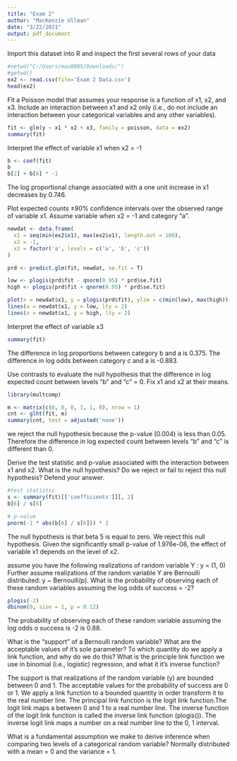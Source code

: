 ---
title: "Exam 2"
author: "MacKenzie Ullman"
date: "3/22/2021"
output: pdf_document
---

Import this dataset into R and inspect the first several rows of your data
```{r}
#setwd("C:/Users/mau0005/Downloads/")
#getwd()
ex2 <- read.csv(file='Exam 2 Data.csv')
head(ex2)
```


Fit a Poisson model that assumes your response is a function of x1, x2, and x3. Include an interaction between x1 and x2 only (i.e., do not include an interaction between your categorical variables and any other variables).

```{r}
fit <- glm(y ~ x1 * x2 + x3, family = poisson, data = ex2)
summary(fit)
```


Interpret the effect of variable x1 when x2 = -1
```{r}
b <- coef(fit)
b
b[2] + b[6] * -1
```
The log proportional change associated with a one unit increase in x1 decreases by 0.746. 


Plot expected counts $\pm90$% confidence intervals over the observed range of variable x1. Assume variable when x2 = -1 and category "a".
```{r}
newdat <- data.frame(
  x1 = seq(min(ex2$x1), max(ex2$x1), length.out = 100),
  x2 = -1,
  x3 = factor('a', levels = c('a', 'b', 'c'))
)

prd <- predict.glm(fit, newdat, se.fit = T)

low <- plogis(prd$fit - qnorm(0.95) * prd$se.fit)
high <- plogis(prd$fit + qnorm(0.95) * prd$se.fit)

plot(x = newdat$x1, y = plogis(prd$fit), ylim = c(min(low), max(high)), type = 'l')
lines(x = newdat$x1, y = low, lty = 2)
lines(x = newdat$x1, y = high, lty = 2)
```


Interpret the effect of variable x3
```{r}
summary(fit)
```
The difference in log proportions between category b and a is 0.375. The difference in log odds between category c and a is -0.883.


Use contrasts to evaluate the null hypothesis that the difference in log expected count between levels "b" and "c" = 0. Fix x1 and x2 at their means.
```{r}
library(multcomp)
```
```{r}
m <- matrix(c(0, 0, 0, 1, 1, 0), nrow = 1)
cnt <- glht(fit, m)
summary(cnt, test = adjusted('none'))
```
we reject the null hypothesis because the p-value (0.004) is less than 0.05. Therefore the difference in log expected count between levels "b" and "c" is different than 0.


Derive the test statistic and p-value associated with the interaction between x1 and x2. What is the null hypothesis? Do we reject or fail to reject this null hypothesis? Defend your answer.
```{r}
#test statistic
s <- summary(fit)[['coefficients']][, 2]
b[6] / s[6]

# p-value
pnorm(-1 * abs(b[6] / s[6])) * 2
```
The null hypothesis is that beta 5 is equal to zero. We reject this null hypothesis. Given the significantly small p-value of 1.976e-08, the effect of variable x1 depends on the level of  x2.


assume you have the following realizations of random variable Y : y = (1, 0)
Further assume realizations of the random variable Y are Bernoulli distributed: y ~ Bernoulli(p).
What is the probability of observing each of these random variables assuming the log odds of success = -2?
```{r}
plogis(-2)
dbinom(0, size = 1, p = 0.12)
```
The probability of observing each of these random variable assuming the log odds o success is -2 is 0.88. 


What is the "support" of a Bernoulli random variable? What are the acceptable values of it’s sole parameter? To which quantity do we apply a link function, and why do we do this? What is the principle link function we use in binomial (i.e., logistic) regression, and what it it’s inverse function?

The support is that realizations of the random variable (y) are bounded between 0 and 1. The acceptable values for the probability of success are 0 or 1. 
We apply a link function to a bounded quantity in order transform it to the real number line. The principal link function is the logit link function.The logit link maps a between 0 and 1 to a real number line. The inverse function of the logit link function is called the inverse link function (plogis()). The inverse logit link maps a number on a real number line to the 0, 1 interval. 


What is a fundamental assumption we make to derive inference when comparing two levels of a categorical random variable?
Normally distributed with a mean = 0 and the variance = 1.
